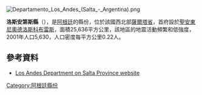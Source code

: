 [[Image:Departamento_Los_Andes_(Salta_-_Argentina).png|right]]
{{Coord|24|12|59|S|66|19|19|W|display=title}}

'''洛斯安第斯縣'''（{{lang-es|Departamento de Los Andes}}），是[[阿根廷|阿根廷]]的縣份，位於該國西北部[[薩爾塔省|薩爾塔省]]，首府設於[[聖安東尼奧德洛斯科布雷斯|聖安東尼奧德洛斯科布雷斯]]，面積25,636平方公里，該地區的地震活動頻繁和低強度，2001年人口5,630，人口密度每平方公里0.22人。

==參考資料==
*{{es icon}} [http://www.portaldesalta.gov.ar/andes01.htm Los Andes Department on Salta Province website] {{Wayback|url=http://www.portaldesalta.gov.ar/andes01.htm |date=20120529161742 }}

{{Argentina-geo-stub}}
[[Category:阿根廷縣份|Category:阿根廷縣份]]